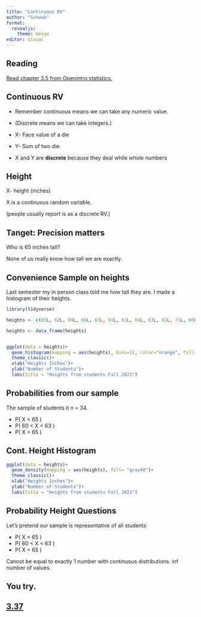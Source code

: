 ```yaml
---
title: "Continuous RV"
author: "Schwab"
format: 
  revealjs:
    theme: beige
editor: visual
---
```


## Reading

[Read chapter 3.5 from Openintro statistics.](/2019.openintro.statistics.pdf)

## Continuous RV

::: incremental
-   Remember continuous means we can take any numeric value.

-   (Discrete means we can take integers.)

-   X- Face value of a die

-   Y- Sum of two die.

-   X and Y are **discrete** because they deal while whole numbers
:::

## Height

X- height (inches)

X is a continuous random variable.

(people usually report is as a discrete RV.)

## Tanget: Precision matters

Who is 65 inches tall?

None of us really know how tall we are exactly.

## Convenience Sample on heights

Last semester my in person class told me how tall they are. I made a histogram of their heights.

```r
library(tidyverse)

heights <- c(65L, 62L, 69L, 68L, 63L, 61L, 61L, 64L, 63L, 62L, 71L, 66L, 63L, 68L, 67L, 70L, 65L, 61L, 64L, 69L, 67L, 67L, 70L, 64L, 61L, 64L, 64L, 69L, 69L, 59L, 63L, 66L, 64L, 62L)

heights <- data_frame(heights)


ggplot(data = heights)+
  geom_histogram(mapping = aes(heights), bins=12, color="orange", fill= "gray40")+
  theme_classic()+
  xlab("Heights Inches")+
  ylab("Number of Students")+
  labs(title = "Heights from students Fall 2023")
```

## Probabilities from our sample

The sample of students it n = 34.

::: incremental
-   P( X \< 65 )
-   P( 60 \< X \< 63 )
-   P( X = 65 )
:::

## Cont. Height Histogram

```r

ggplot(data = heights)+
  geom_density(mapping = aes(heights), fill= "gray40")+
  theme_classic()+
  xlab("Heights Inches")+
  ylab("Number of Students")+
  labs(title = "Heights from students Fall 2023")

```

## Probability Height Questions

Let's pretend our sample is representative of all students

::: incremental
-   P( X \< 65 )
-   P( 60 \< X \< 63 )
-   P( X = 65 )

Cannot be equal to exactly 1 number with continuous distributions. $\inf$ number of values.
:::

## You try.

## [3.37](https://www.biostat.jhsph.edu/~iruczins/teaching/books/2019.openintro.statistics.pdf#chapter.3)
